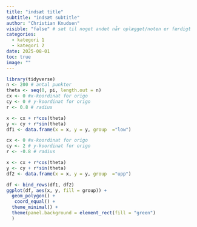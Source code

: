 ```yaml
---
title: "indsæt title"
subtitle: "indsæt subtitle"
author: "Christian Knudsen"
visible: "false" # sæt til noget andet når oplægget/noten er færdigt
categories:
  - kategori 1
  - kategori 2
date: 2025-08-01
toc: true
image: ""
---
```




```r
library(tidyverse)
n <- 200 # antal punkter
theta <- seq(0, pi, length.out = n)
cx <- 0 #x-koordinat for origo
cy <- 0 # y-koordinat for origo
r <- 0.8 # radius

x <- cx + r*cos(theta)
y <- cy + r*sin(theta)
df1 <- data.frame(x = x, y = y, group  ="low")

cx <- 0 #x-koordinat for origo
cy <- 2 # y-koordinat for origo
r <- -0.8 # radius

x <- cx + r*cos(theta)
y <- cy + r*sin(theta)
df2 <- data.frame(x = x, y = y, group  ="upp")

df <- bind_rows(df1, df2)
ggplot(df, aes(x, y, fill = group)) +
  geom_polygon() +
   coord_equal() +
  theme_minimal() +
  theme(panel.background = element_rect(fill = "green")
  )
```